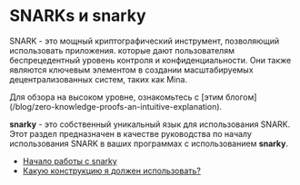 
# SNARKs и snarky

SNARK - это мощный криптографический инструмент, позволяющий использовать приложения.
которые дают пользователям беспрецедентный уровень контроля и конфиденциальности.
Они также являются ключевым элементом в создании масштабируемых децентрализованных систем, таких как Mina.

Для обзора на высоком уровне, ознакомьтесь с [этим блогом] (/blog/zero-knowledge-proofs-an-intuitive-explanation).

**snarky** - это собственный уникальный язык для использования SNARK.
Этот раздел предназначен в качестве руководства по началу использования SNARK в
ваших программах с использованием **snarky**.

- [Начало работы с snarky](/docs/snarks/snarky)
- [Какую конструкцию я должен использовать?](/docs/snarks/constructions)
